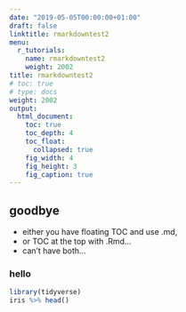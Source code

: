 ```yaml
---
date: "2019-05-05T00:00:00+01:00"
draft: false
linktitle: rmarkdowntest2
menu:
  r_tutorials:
    name: rmarkdowntest2
    weight: 2002
title: rmarkdowntest2
# toc: true
# type: docs
weight: 2002
output: 
  html_document:
    toc: true
    toc_depth: 4
    toc_float:
      collapsed: true
    fig_width: 4
    fig_height: 3
    fig_caption: true
---
```



## goodbye
- either you have floating TOC and use .md, 
- or TOC at the top with .Rmd... 
- can't have both...

### hello
```r
library(tidyverse)
iris %>% head()
```

